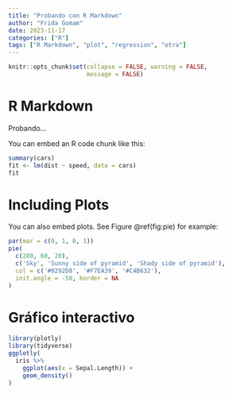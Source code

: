 ```yaml
---
title: "Probando con R Markdown"
author: "Frida Gomam"
date: 2023-11-17
categories: ["R"]
tags: ["R Markdown", "plot", "regression", "otra"]
---
```


```r
knitr::opts_chunk$set(collapse = FALSE, warning = FALSE,
                      message = FALSE)
```

# R Markdown

Probando...

You can embed an R code chunk like this:

```r
summary(cars)
fit <- lm(dist ~ speed, data = cars)
fit
```

# Including Plots

You can also embed plots. See Figure \@ref(fig:pie) for example:

```r
par(mar = c(0, 1, 0, 1))
pie(
  c(280, 60, 20),
  c('Sky', 'Sunny side of pyramid', 'Shady side of pyramid'),
  col = c('#0292D8', '#F7EA39', '#C4B632'),
  init.angle = -50, border = NA
)
```

# Gráfico interactivo

```r
library(plotly)
library(tidyverse)
ggplotly(
  iris %>% 
    ggplot(aes(x = Sepal.Length)) +
    geom_density()
)
```

